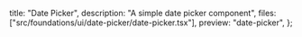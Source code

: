   title: "Date Picker",
  description: "A simple date picker component",
  files: ["src/foundations/ui/date-picker/date-picker.tsx"],
  preview: "date-picker",
};
